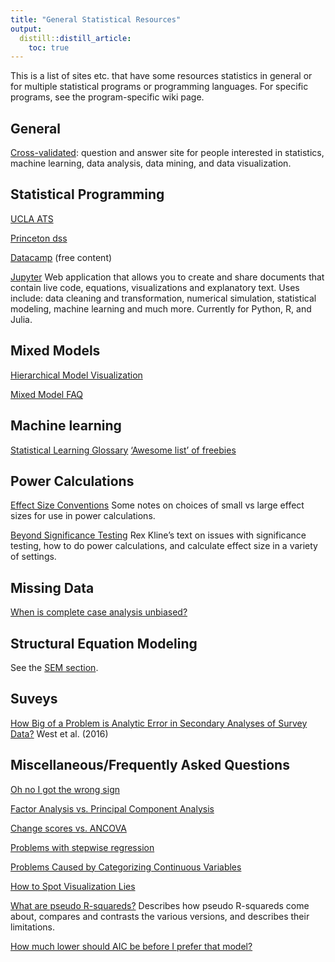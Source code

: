 ```yaml
---
title: "General Statistical Resources"
output:
  distill::distill_article:
    toc: true
---
```


This is a list of sites etc. that have some resources statistics in general or for multiple statistical programs or programming languages. For specific programs, see the program-specific wiki page.

## General

[Cross-validated](http://stats.stackexchange.com/): question and answer site for people interested in statistics, machine learning, data analysis, data mining, and data visualization.


## Statistical Programming

[UCLA ATS](http://www.ats.ucla.edu/stat/)

[Princeton dss](http://dss.princeton.edu/online_help/)

[Datacamp](https://www.datacamp.com/) (free content)

[Jupyter](http://jupyter.org/) Web application that allows you to create and share documents that contain live code, equations, visualizations and explanatory text. Uses include: data cleaning and transformation, numerical simulation, statistical modeling, machine learning and much more. Currently for Python, R, and Julia.


## Mixed Models

[Hierarchical Model Visualization](http://mfviz.com/hierarchical-models/)

[Mixed Model FAQ](https://bbolker.github.io/mixedmodels-misc/glmmFAQ.html)



## Machine learning

[Statistical Learning Glossary](http://alumni.media.mit.edu/~tpminka/statlearn/glossary/glossary.html)
['Awesome list' of freebies](https://github.com/josephmisiti/awesome-machine-learning/blob/master/books.md)



## Power Calculations

[Effect Size Conventions](http://core.ecu.edu/psyc/wuenschk/docs30/EffectSizeConventions.pdf) Some notes on choices of small vs large effect sizes for use in power calculations.

[Beyond Significance Testing](http://www.apa.org/pubs/books/4316151.aspx) Rex Kline's text on issues with significance testing, how to do power calculations, and calculate effect size in a variety of settings.


## Missing Data

[When is complete case analysis unbiased?](http://thestatsgeek.com/2013/07/06/when-is-complete-case-analysis-unbiased/)


## Structural Equation Modeling

See the [SEM section](https://github.com/CSCAR/Resources/wiki/SEM).


## Suveys

[How Big of a Problem is Analytic Error in Secondary Analyses of Survey Data?](http://journals.plos.org/plosone/article?id=10.1371%2Fjournal.pone.0158120) West et al. (2016)


## Miscellaneous/Frequently Asked Questions

[Oh no I got the wrong sign](http://www.stat.columbia.edu/~gelman/stuff_for_blog/oh_no_I_got_the_wrong_sign.pdf)

[Factor Analysis vs. Principal Component Analysis](http://stats.stackexchange.com/questions/1576/what-are-the-differences-between-factor-analysis-and-principal-component-analysi)

[Change scores vs. ANCOVA](http://m-clark.github.io/docs/lord/)

[Problems with stepwise regression](http://www.stata.com/support/faqs/statistics/stepwise-regression-problems/)


[Problems Caused by Categorizing Continuous Variables](http://biostat.mc.vanderbilt.edu/wiki/Main/CatContinuous)

[How to Spot Visualization Lies](https://flowingdata.com/2017/02/09/how-to-spot-visualization-lies/)

[What are pseudo R-squareds?](https://stats.idre.ucla.edu/other/mult-pkg/faq/general/faq-what-are-pseudo-r-squareds/) Describes how pseudo R-squareds come about, compares and contrasts the various versions, and describes their limitations.

[How much lower should AIC be before I prefer that model?](https://stats.stackexchange.com/questions/232465/how-to-compare-models-on-the-basis-of-aic)